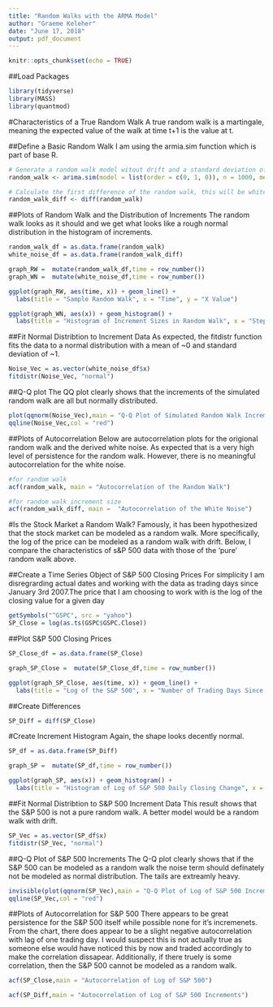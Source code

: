 ```yaml
---
title: "Random Walks with the ARMA Model"
author: "Graeme Keleher"
date: "June 17, 2018"
output: pdf_document
---
```


```r
knitr::opts_chunk$set(echo = TRUE)
```

##Load Packages
```r
library(tidyverse)
library(MASS)
library(quantmod)
```

#Characteristics of a True Random Walk
A true random walk is a martingale, meaning the expected value of the walk at time t+1 is the value at t.

##Define a Basic Random Walk
I am using the armia.sim function which is part of base R.
```r
# Generate a random walk model witout drift and a standard deviation of 1.
random_walk <- arima.sim(model = list(order = c(0, 1, 0)), n = 1000, mean = 0, sd = 1)

# Calculate the first difference of the random walk, this will be white noise for a true random walk.
random_walk_diff <- diff(random_walk)
```

##Plots of Random Walk and the Distribution of Increments
The random walk looks as it should and we get what looks like a rough normal distribution in the histogram of increments. 

```r
random_walk_df = as.data.frame(random_walk)
white_noise_df = as.data.frame(random_walk_diff)

graph_RW =  mutate(random_walk_df,time = row_number())
graph_WN =  mutate(white_noise_df,time = row_number())

ggplot(graph_RW, aes(time, x)) + geom_line() +
  labs(title = "Sample Random Walk", x = "Time", y = "X Value")

ggplot(graph_WN, aes(x)) + geom_histogram() +
  labs(title = "Histogram of Increment Sizes in Random Walk", x = "Step Size", y = "")
```

##Fit Normal Distribtion to Increment Data
As expected, the fitdistr function fits the data to a normal distribution with a mean of ~0 and standard deviation of ~1.
```r
Noise_Vec = as.vector(white_noise_df$x)
fitdistr(Noise_Vec, "normal")
```

##Q-Q plot
The QQ plot clearly shows that the increments of the simulated random walk are all but normally distributed.
```r
plot(qqnorm(Noise_Vec),main = "Q-Q Plot of Simulated Random Walk Increments", xlab = "Normal Theoretical Quantiles", ylab = "Normal Data Quantiles")
qqline(Noise_Vec,col = "red")
```


##Plots of Autocorrelation
Below are autocorrelation plots for the origional random walk and the derived white noise. As expected that is a very high level of persistence for the random walk. However, there is no meaningful autocorrelation for the white noise.
```r
#for random walk
acf(random_walk, main = "Autocorrelation of the Random Walk")

#for random walk increment size
acf(random_walk_diff, main =  "Autocorrelation of the White Noise")
```

#Is the Stock Market a Random Walk?
Famously, it has been hypothesized that the stock market can be modeled as a random walk. More specifically, the log of the price can be modeled as a random walk with drift. Below, I compare the characteristics of s&P 500 data with those of the 'pure' random walk above.

##Create a Time Series Object of S&P 500 Closing Prices
For simplicity I am disregrarding actual dates and working with the data as trading days since January 3rd 2007.The price that I am choosing to work with is the log of the closing value for a given day
```r
getSymbols("^GSPC", src = "yahoo")
SP_Close = log(as.ts(GSPC$GSPC.Close))
```

##Plot S&P 500 Closing Prices
```r
SP_Close_df = as.data.frame(SP_Close)

graph_SP_Close =  mutate(SP_Close_df,time = row_number())

ggplot(graph_SP_Close, aes(time, x)) + geom_line() +
  labs(title = "Log of the S&P 500", x = "Number of Trading Days Since January 3rd 2007", y = "S&P 500 Closing Value")
```

##Create Differences
```r
SP_Diff = diff(SP_Close)
```

#Create Increment Histogram 
Again, the shape looks decently normal.
```r
SP_df = as.data.frame(SP_Diff)

graph_SP =  mutate(SP_df,time = row_number())

ggplot(graph_SP, aes(x)) + geom_histogram() +
  labs(title = "Histogram of Log of S&P 500 Daily Closing Change", x = "Step Size", y = "")

```

##Fit Normal Distribtion to S&P 500 Increment Data
This result shows that the S&P 500 is not a pure random walk. A better model would be a random walk with drift. 
```r
SP_Vec = as.vector(SP_df$x)
fitdistr(SP_Vec, "normal")
```
##Q-Q Plot of S&P 500 Increments
The Q-Q plot clearly shows that if the S&P 500 can be modeled as a random walk the noise term should definately not be modeled as normal distribution. The tails are extreamly heavy.
```r
invisible(plot(qqnorm(SP_Vec),main = "Q-Q Plot of Log of S&P 500 Increments", xlab = "Normal Theoretical Quantiles", ylab = "Normal Data Quantiles"))
qqline(SP_Vec,col = "red")
```


##Plots of Autocorrelation for S&P 500
There appears to be great persistence for the S&P 500 itself while possible none for it's incremenets. From the chart, there does appear to be a slight negative autocorrelation with lag of one trading day. I would suspect this is not actually true as someone else would have noticed this by now and traded accordingly to make the correlation dissapear. Additionally, if there truely is some correlation, then the S&P 500 cannot be modeled as a random walk. 
```r
acf(SP_Close,main = "Autocorrelation of Log of S&P 500")

acf(SP_Diff,main = "Autocorrelation of Log of S&P 500 Increments")
```





